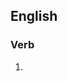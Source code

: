 ==English==

===Verb===
{{head|en|present participle}}

# {{present participle of|repopulate|lang=en|nocat=1}}